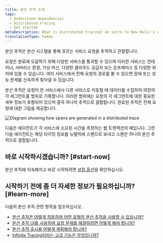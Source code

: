 ```yaml
---
title: 분산 추적 소개
tags:
  - Understand dependencies
  - Distributed tracing
  - Get started
metaDescription: What is distributed tracing? An intro to New Relic's distributed tracing feature.
translationType: human
---
```



분산 추적은 분산 시스템을 통해 흐르는 서비스 요청을 추적하고 관찰합니다.

요청은 완료에 도달하기 위해 다양한 서비스를 통과할 수 있으며 이러한 서비스는 컨테이너, 서버리스 환경, 가상 머신, 다양한 클라우드 공급자 또는 온프레미스 등 다양한 위치에 있을 수 있습니다. 여러 서비스에서 전체 요청의 경로를 볼 수 있으면 장애 또는 성능 문제를 신속하게 찾아낼 수 있습니다.

분산 추적은 요청이 한 서비스에서 다른 서비스로 이동할 때 데이터를 수집하여 여정의 각 세그먼트를 범위로 기록합니다. 이러한 범위에는 요청의 각 세그먼트에 대한 중요한 세부 정보가 포함되어 있으며 결국 하나의 추적으로 결합됩니다. 완료된 추적은 전체 요청에 대한 그림을 제공합니다.

<img
  title="Diagram showing how spans are generated in a distributed trace"
  alt="Diagram showing how spans are generated in a distributed trace"
  src={distributedtracingIntrotoDistTracing}
/>

<figcaption>
  다음은 에이전트가 각 서비스에 소요된 시간을 측정하는 웹 트랜잭션의 예입니다. 그런 다음 에이전트는 해당 타이밍 정보를 뉴렐릭에 스팬으로 보내고 스팬은 하나의 분산 추적으로 결합됩니다.
</figcaption>

## 바로 시작하시겠습니까? [#start-now]

분산 추적에 익숙해지고 바로 시작하려면 [설정 옵션](/docs/distributed-tracing/enable-configure/quick-start)을 확인하십시오.

## 시작하기 전에 좀 더 자세한 정보가 필요하십니까? [#learn-more]

다음의 분산 추적 관련 항목을 참조하십시오.

* [분산 추적은 어떻게 작동하며 어떤 유형의 분산 추적을 사용할 수 있습니까?](/docs/distributed-tracing/concepts/how-new-relic-distributed-tracing-works/)
* [분산 추적 UI를 사용하여 요청 문제를 해결하려면 어떻게 해야 합니까?](/docs/distributed-tracing/ui-data/understand-use-distributed-tracing-ui/)
* [분산 추적 출시를 어떻게 계획해야 합니까?](/docs/distributed-tracing/concepts/distributed-tracing-planning-guide/)
* [Infinite Tracing이라는 고급 기능은 무엇입니까?](/docs/understand-dependencies/distributed-tracing/infinite-tracing/introduction-infinite-tracing/)